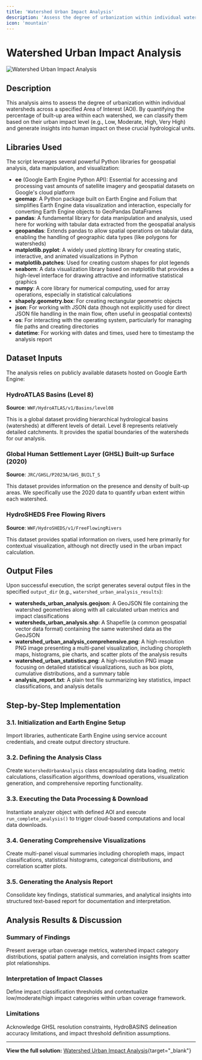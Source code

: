```yaml
---
title: 'Watershed Urban Impact Analysis'
description: 'Assess the degree of urbanization within individual watersheds and classify them based on urban impact levels'
icon: 'mountain'
---
```


# Watershed Urban Impact Analysis

![Watershed Urban Impact Analysis](/industrial-solutions/watershed-urban-impact-analysis.jpeg)

## Description

This analysis aims to assess the degree of urbanization within individual watersheds across a specified Area of Interest (AOI). By quantifying the percentage of built-up area within each watershed, we can classify them based on their urban impact level (e.g., Low, Moderate, High, Very High) and generate insights into human impact on these crucial hydrological units.

## Libraries Used

The script leverages several powerful Python libraries for geospatial analysis, data manipulation, and visualization:

- **ee** (Google Earth Engine Python API): Essential for accessing and processing vast amounts of satellite imagery and geospatial datasets on Google's cloud platform
- **geemap**: A Python package built on Earth Engine and Folium that simplifies Earth Engine data visualization and interaction, especially for converting Earth Engine objects to GeoPandas DataFrames
- **pandas**: A fundamental library for data manipulation and analysis, used here for working with tabular data extracted from the geospatial analysis
- **geopandas**: Extends pandas to allow spatial operations on tabular data, enabling the handling of geographic data types (like polygons for watersheds)
- **matplotlib.pyplot**: A widely used plotting library for creating static, interactive, and animated visualizations in Python
- **matplotlib.patches**: Used for creating custom shapes for plot legends
- **seaborn**: A data visualization library based on matplotlib that provides a high-level interface for drawing attractive and informative statistical graphics
- **numpy**: A core library for numerical computing, used for array operations, especially in statistical calculations
- **shapely.geometry.box**: For creating rectangular geometric objects
- **json**: For working with JSON data (though not explicitly used for direct JSON file handling in the main flow, often useful in geospatial contexts)
- **os**: For interacting with the operating system, particularly for managing file paths and creating directories
- **datetime**: For working with dates and times, used here to timestamp the analysis report

## Dataset Inputs

The analysis relies on publicly available datasets hosted on Google Earth Engine:

### HydroATLAS Basins (Level 8)
**Source**: `WWF/HydroATLAS/v1/Basins/level08`

This is a global dataset providing hierarchical hydrological basins (watersheds) at different levels of detail. Level 8 represents relatively detailed catchments. It provides the spatial boundaries of the watersheds for our analysis.

### Global Human Settlement Layer (GHSL) Built-up Surface (2020)
**Source**: `JRC/GHSL/P2023A/GHS_BUILT_S`

This dataset provides information on the presence and density of built-up areas. We specifically use the 2020 data to quantify urban extent within each watershed.

### HydroSHEDS Free Flowing Rivers
**Source**: `WWF/HydroSHEDS/v1/FreeFlowingRivers`

This dataset provides spatial information on rivers, used here primarily for contextual visualization, although not directly used in the urban impact calculation.

## Output Files

Upon successful execution, the script generates several output files in the specified `output_dir` (e.g., `watershed_urban_analysis_results`):

- **watersheds_urban_analysis.geojson**: A GeoJSON file containing the watershed geometries along with all calculated urban metrics and impact classifications
- **watersheds_urban_analysis.shp**: A Shapefile (a common geospatial vector data format) containing the same watershed data as the GeoJSON
- **watershed_urban_analysis_comprehensive.png**: A high-resolution PNG image presenting a multi-panel visualization, including choropleth maps, histograms, pie charts, and scatter plots of the analysis results
- **watershed_urban_statistics.png**: A high-resolution PNG image focusing on detailed statistical visualizations, such as box plots, cumulative distributions, and a summary table
- **analysis_report.txt**: A plain text file summarizing key statistics, impact classifications, and analysis details

## Step-by-Step Implementation

### 3.1. Initialization and Earth Engine Setup
Import libraries, authenticate Earth Engine using service account credentials, and create output directory structure.

### 3.2. Defining the Analysis Class
Create `WatershedUrbanAnalysis` class encapsulating data loading, metric calculations, classification algorithms, download operations, visualization generation, and comprehensive reporting functionality.

### 3.3. Executing the Data Processing & Download
Instantiate analyzer object with defined AOI and execute `run_complete_analysis()` to trigger cloud-based computations and local data downloads.

### 3.4. Generating Comprehensive Visualizations
Create multi-panel visual summaries including choropleth maps, impact classifications, statistical histograms, categorical distributions, and correlation scatter plots.

### 3.5. Generating the Analysis Report
Consolidate key findings, statistical summaries, and analytical insights into structured text-based report for documentation and interpretation.

## Analysis Results & Discussion

### Summary of Findings
Present average urban coverage metrics, watershed impact category distributions, spatial pattern analysis, and correlation insights from scatter plot relationships.

### Interpretation of Impact Classes
Define impact classification thresholds and contextualize low/moderate/high impact categories within urban coverage framework.

### Limitations
Acknowledge GHSL resolution constraints, HydroBASINS delineation accuracy limitations, and impact threshold definition assumptions.

---

**View the full solution:** [Watershed Urban Impact Analysis](https://planet.nika.eco/en/hub/solutions/48654279-e3bc-48be-ae50-2645b1ed8dea){target="_blank"}
